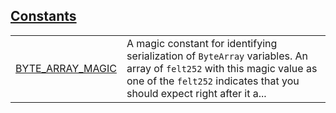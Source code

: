 
## [Constants](./core-byte_array-constants)

| | |
|:---|:---|
| [BYTE_ARRAY_MAGIC](./core-byte_array-BYTE_ARRAY_MAGIC) | A magic constant for identifying serialization of `ByteArray`  variables. An array of `felt252` with this magic value as one of the `felt252`  indicates that you should expect right after it a... |
